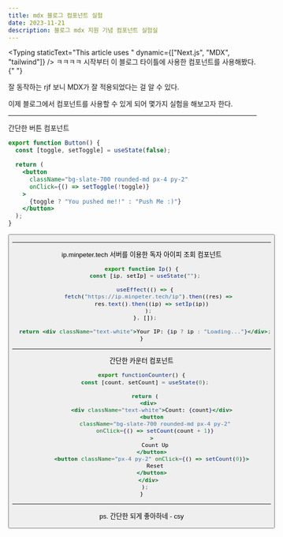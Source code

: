 ```yaml
---
title: mdx 블로그 컴포넌트 실험
date: 2023-11-21
description: 블로그 mdx 지원 기념 컴포넌트 실험실
---
```



<Typing
  staticText="This article uses "
  dynamic={["Next.js", "MDX", "tailwind"]}
/>
ㅋㅋㅋㅋ 시작부터 이 블로그 타이틀에 사용한 컴포넌트를 사용해봤다.{" "}

잘 동작하는 rjf 보니 MDX가 잘 적용되었다는 걸 알 수 있다.


이제 블로그에서 컴포넌트를 사용할 수 있게 되어 몇가지 실험을 해보고자 한다.

<hr />

간단한 버튼 컴포넌트

```jsx
export function Button() {
  const [toggle, setToggle] = useState(false);

  return (
    <button
      className="bg-slate-700 rounded-md px-4 py-2"
      onClick={() => setToggle(!toggle)}
    >
      {toggle ? "You pushed me!!" : "Push Me :)"}
    </button>
  );
}
```

<Button />

<hr />

ip.minpeter.tech 서버를 이용한 독자 아이피 조회 컴포넌트

```jsx
export function Ip() {
  const [ip, setIp] = useState("");

  useEffect(() => {
    fetch("https://ip.minpeter.tech/ip").then((res) =>
      res.text().then((ip) => setIp(ip))
    );
  }, []);

  return <div className="text-white">Your IP: {ip ? ip : "Loading..."}</div>;
}
```

<Ip />

<hr />

간단한 카운터 컴포넌트

```jsx
export functionCounter() {
  const [count, setCount] = useState(0);

  return (
    <div>
      <div className="text-white">Count: {count}</div>
      <button
        className="bg-slate-700 rounded-md px-4 py-2"
        onClick={() => setCount(count + 1)}
      >
        Count Up
      </button>
      <button className="px-4 py-2" onClick={() => setCount(0)}>
        Reset
      </button>
    </div>
  );
}
```

<Counter />

<hr />

ps. 간단한 되게 좋아하네 - csy
